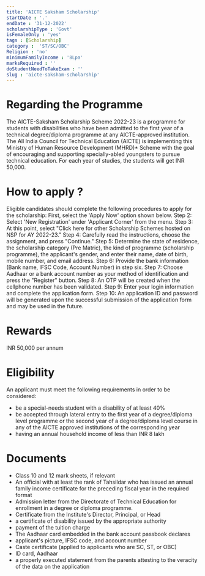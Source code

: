 ```yaml
---
title: 'AICTE Saksham Scholarship'
startDate : '.'
endDate : '31-12-2022'
scholarshipType : 'Govt'
isFemaleOnly : 'yes'
tags : [Scholarship]
category :  'ST/SC/OBC'
Religion : 'no'
minimumFamilyIncome : '8Lpa'
marksRequired : ''
doStudentNeedToTakeExam : ''
slug : 'aicte-saksham-scholarship'
---
```



# Regarding the Programme
The AICTE-Saksham Scholarship Scheme 2022-23 is a programme for students with disabilities who have been admitted to the first year of a technical degree/diploma programme at any AICTE-approved institution.
The All India Council for Technical Education (AICTE) is implementing this Ministry of Human Resource Development (MHRD)* Scheme with the goal of encouraging and supporting specially-abled youngsters to pursue technical education. 
For each year of studies, the students will get INR 50,000.


# How to apply ?

Eligible candidates should complete the following procedures to apply for the scholarship:
First, select the 'Apply Now' option shown below. 
Step 2: Select 'New Registration' under 'Applicant Corner' from the menu.
Step 3: At this point, select "Click here for other Scholarship Schemes hosted on NSP for AY 2022-23."
Step 4: Carefully read the instructions, choose the assignment, and press "Continue." 
Step 5: Determine the state of residence, the scholarship category (Pre Matric), the kind of programme (scholarship programme), the applicant's gender, and enter their name, date of birth, mobile number, and email address.
Step 6: Provide the bank information (Bank name, IFSC Code, Account Number) in step six.
Step 7: Choose Aadhaar or a bank account number as your method of identification and press the "Register" button.
Step 8: An OTP will be created when the cellphone number has been validated.
Step 9: Enter your login information and complete the application form.
Step 10: An application ID and password will be generated upon the successful submission of the application form and may be used in the future.

# Rewards

INR 50,000 per annum

# Eligibility
An applicant must meet the following requirements in order to be considered: 
 - be a special-needs student with a disability of at least 40%
 - be accepted through lateral entry to the first year of a degree/diploma level programme or the second year of a degree/diploma level course in any of the AICTE approved institutions of the corresponding year
 - having an annual household income of less than INR 8 lakh




# Documents
 - Class 10 and 12 mark sheets, if relevant
 - An official with at least the rank of Tahsildar who has issued an annual family income certificate for the preceding fiscal year in the required format
 - Admission letter from the Directorate of Technical Education for enrollment in a degree or diploma programme.
 - Certificate from the Institute's Director, Principal, or Head
 - a certificate of disability issued by the appropriate authority
 - payment of the tuition charge
 - The Aadhaar card embedded in the bank account passbook declares 
 - applicant's picture, IFSC code, and account number
 - Caste certificate (applied to applicants who are SC, ST, or OBC)
 - ID card, Aadhaar
 - a properly executed statement from the parents attesting to the veracity of the data on the application 





